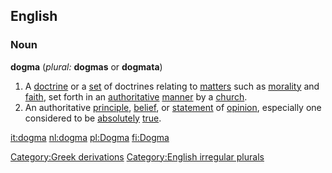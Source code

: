 ==English==
===Noun===
{{wikipedia}}
'''dogma''' (''plural:'' '''dogmas''' or '''dogmata''')
#A [[doctrine]] or a [[set]] of doctrines relating to [[matter]]s such as [[morality]] and [[faith]], set forth in an [[authoritative]] [[manner]] by a [[church]].
#An authoritative [[principle]], [[belief]], or [[statement]] of [[opinion]], especially one considered to be [[absolutely]] [[true]].

[[Category:Greek derivations]]
[[Category:English irregular plurals]]

[[it:dogma]]
[[nl:dogma]]
[[pl:Dogma]]
[[fi:Dogma]]